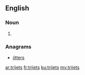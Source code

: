 ==English==

===Noun===
{{head|en|plural}}

# {{plural of|trijet|lang=en}}

===Anagrams===
* [[jitters#English|jitters]]

[[ar:trijets]]
[[fr:trijets]]
[[ku:trijets]]
[[my:trijets]]